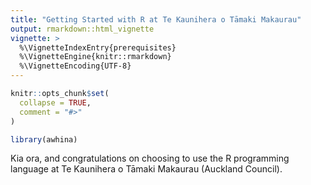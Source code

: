```yaml
---
title: "Getting Started with R at Te Kaunihera o Tāmaki Makaurau"
output: rmarkdown::html_vignette
vignette: >
  %\VignetteIndexEntry{prerequisites}
  %\VignetteEngine{knitr::rmarkdown}
  %\VignetteEncoding{UTF-8}
---
```


```r
knitr::opts_chunk$set(
  collapse = TRUE,
  comment = "#>"
)
```

```r
library(awhina)
```

Kia ora, and congratulations on choosing to use the R programming language at Te Kaunihera o Tāmaki Makaurau (Auckland Council).
